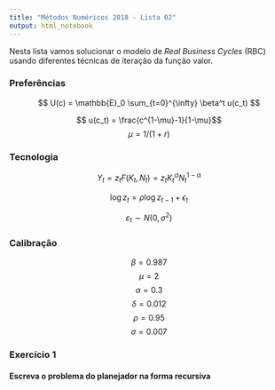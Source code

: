 ```yaml
---
title: "Métodos Numéricos 2018 - Lista 02"
output: html_notebook
---
```


Nesta lista vamos solucionar o modelo de *Real Business Cycles* (RBC) usando diferentes
técnicas de iteração da função valor.

### Preferências

$$ U(c) = \mathbb{E}_0 \sum_{t=0}^{\infty} \beta^t u(c_t) $$

$$ u(c_t) = \frac{c^{1-\mu}-1}{1-\mu}$$
$$\mu = 1/(1+r)$$

### Tecnologia

$$Y_t = z_t F(K_t, N_t) = z_t K_t^\alpha N_t^{1-\alpha}$$

$$ \log z_t = \rho \log z_{t-1} + \epsilon_t $$

$$ \varepsilon_t \sim N(0, \sigma^2) $$

### Calibração


$$\beta = 0.987$$
$$\mu=2$$
$$\alpha=0.3$$
$$\delta=0.012$$
$$\rho=0.95$$
$$\sigma=0.007$$



### Exercício 1
#### Escreva o problema do planejador na forma recursiva









